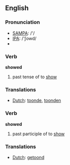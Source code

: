 ==English==

{{rank|whatever|reach|secret|671|showed|ancient|parts|getting}}

=== Pronunciation ===
*[[w:SAMPA|SAMPA]]: /'/
*[[w:IPA|IPA]]: /'ʃowd/
*{{audio|en-us-showed.ogg|Audio (US)}}

=== Verb ===
'''showed'''
# past tense of to [[show]]

=== Translations ===
*[[Dutch]]: [[toonde]], [[toonden]]

=== Verb ===
'''showed'''
# past participle of to [[show]]

=== Translations ===
*[[Dutch]]: [[getoond]]